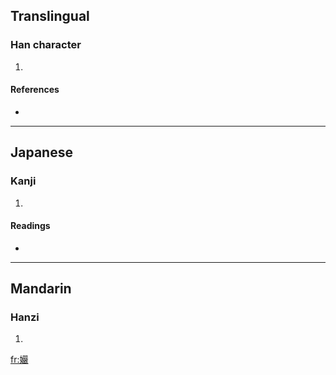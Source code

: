 ==Translingual==

===Han character===
{{Han char|rn=38|rad=女|as=20|sn=23|four=4644<sub>8</sub>|canj=女口口大 (VRRK)}}

# {{defn|Han|sort=女20}}

====References====
* {{Han ref|kx=0274.270|dkj=06916|dj=0543.030|hdz=21091.170|uh=5B4D|ud=23373|bh=F7D5|bd=63445}}

----

==Japanese==

===Kanji===
{{ja-kanji|grade=|rs=女20}}

# {{defn|Japanese|sort=女20}}

====Readings====
* {{ja-readings|on=[[げん]] (gen), [[ごん]] (gon)|kun=}}

----

==Mandarin==

===Hanzi===
{{cmn-hanzi|pin=[[yán]] ([[yan2]]), [[zi]] ([[zi5]])|wg=[[yen2|yen<sup>2</sup>]], [[tzu5|tzu<sup>5</sup>]]}}

# {{defn|Mandarin|sort=女20}}

[[fr:孍]]